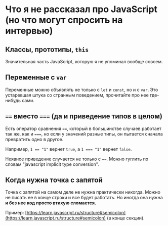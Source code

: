 # Что я не рассказал про JavaScript (но что могут спросить на интервью)

## Классы, прототипы, `this`

Значительная часть JavaScript, которую я не упоминал вообще совсем.

## Переменные с `var`

Переменные можно объявлять не только с `let` и `const`, но и с `var`. Это устаревшая штука со странным поведением, прочитайте про нее где-нибудь сами.

## `==` вместо `===` (да и приведение типов в целом)

Есть оператор сравнения `==`, который в большинстве случаев работает так же, как и `===`, но если у значений разные типы, он пытается сначала превратить одно в другое.

Например, `1 == "1"` вернет `true`, а `1 === "1"` вернет `false`.

Неявное приведение случается не только с `==`. Можно гуглить по словам "javascript implicit type conversion".

## Когда нужна точка с запятой

Точка с запятой на самом деле не нужна практически никогда. Можно не писать ее в конце строки и все будет работать. Но иногда она нужна **и без нее код просто втихую сломается.**

Пример: [https://learn.javascript.ru/structure#semicolon](https://learn.javascript.ru/structure#semicolon) (в конце секции).